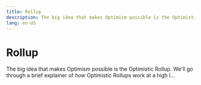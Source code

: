 ```yaml
---
title: Rollup
description: The big idea that makes Optimism possible is the Optimistic Rollup. We'll go through a brief explainer of *how* Optimistic Rollups work at a high l...
lang: en-US
---
```



# Rollup

The big idea that makes Optimism possible is the Optimistic Rollup. We'll go through a brief explainer of *how* Optimistic Rollups work at a high l...

<Cards>
  <Card title="Rollup protocol overview" href="/stack/rollup/overview" />

  <Card title="Derivation pipeline" href="/stack/rollup/derivation-pipeline" />

  <Card title="Sequencer outages" href="/stack/rollup/outages" />
</Cards>
